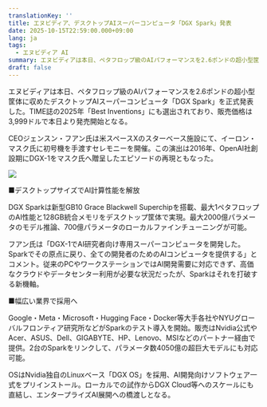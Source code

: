 ```yaml
---
translationKey: ''
title: エヌビディア、デスクトップAIスーパーコンピュータ「DGX Spark」発表
date: 2025-10-15T22:59:00.000+09:00
lang: ja
tags:
  - エヌビディア AI
summary: エヌビディアは本日、ペタフロップ級のAIパフォーマンスを2.6ポンドの超小型筐体に収めたデスクトップAIスーパーコンピュータ「DGX Spark」を正式発表した。TIME誌の2025年「Best Inventions」にも選出されており、販売価格は3,999ドルで本日より発売開始となる。
draft: false
---
```

エヌビディアは本日、ペタフロップ級のAIパフォーマンスを2.6ポンドの超小型筐体に収めたデスクトップAIスーパーコンピュータ「DGX Spark」を正式発表した。TIME誌の2025年「Best Inventions」にも選出されており、販売価格は3,999ドルで本日より発売開始となる。

CEOジェンスン・フアン氏は米スペースXのスターベース施設にて、イーロン・マスク氏に初号機を手渡すセレモニーを開催。この演出は2016年、OpenAI社創設期にDGX-1をマスク氏へ贈呈したエピソードの再現ともなった。

![](https://www.jcski.com/_next/image?url=https%3A%2F%2Fs3.amazonaws.com%2Fcms.ipressroom.com%2F219%2Ffiles%2F202510%2Fworkstation-dgx-spark.png&w=3840&q=75)

■デスクトップサイズでAI計算性能を解放

DGX Sparkは新型GB10 Grace Blackwell Superchipを搭載、最大1ペタフロップのAI性能と128GB統合メモリをデスクトップ筐体で実現。最大2000億パラメータのモデル推論、700億パラメータのローカルファインチューニングが可能。

フアン氏は「DGX-1でAI研究者向け専用スーパーコンピュータを開発した。Sparkでその原点に戻り、全ての開発者のためのAIコンピュータを提供する」とコメント。従来のPCやワークステーションではAI開発需要に対応できず、高価なクラウドやデータセンター利用が必要な状況だったが、Sparkはそれを打破する新機軸。

■幅広い業界で採用へ

Google・Meta・Microsoft・Hugging Face・Docker等大手各社やNYUグローバルフロンティア研究所などがSparkのテスト導入を開始。販売はNvidia公式やAcer、ASUS、Dell、GIGABYTE、HP、Lenovo、MSIなどのパートナー経由で提供。2台のSparkをリンクして、パラメータ数4050億の超巨大モデルにも対応可能。

OSはNvidia独自のLinuxベース「DGX OS」を採用、AI開発向けソフトウェア一式をプリインストール。ローカルでの試作からDGX Cloud等へのスケールにも直結し、エンタープライズAI展開への橋渡しとなる。
